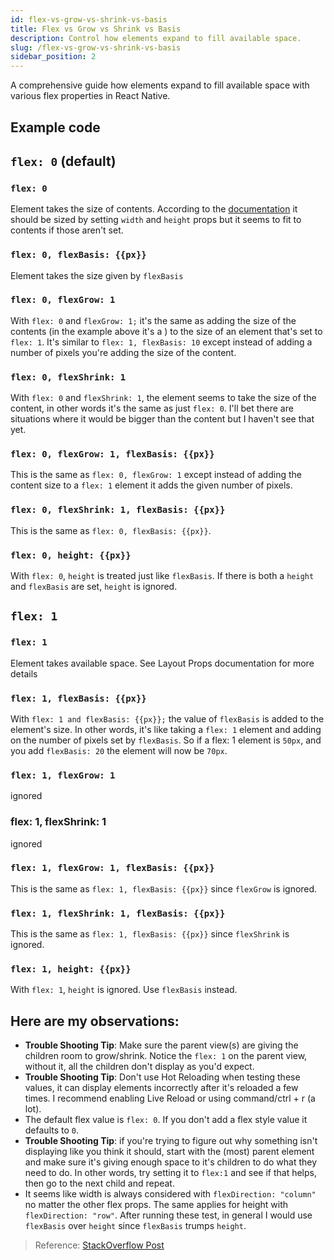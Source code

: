 ```yaml
---
id: flex-vs-grow-vs-shrink-vs-basis
title: Flex vs Grow vs Shrink vs Basis
description: Control how elements expand to fill available space.
slug: /flex-vs-grow-vs-shrink-vs-basis
sidebar_position: 2
---
```



A comprehensive guide how elements expand to fill available space with various flex properties in React Native.

## Example code

<SnackPlayer id="@mathdebate09/flex-vs-grow-vs-shrink-vs-basis" platform="web" preview="true" theme="dark" />

## `flex: 0` (default)

### `flex: 0`

Element takes the size of contents. According to the [documentation](https://facebook.github.io/react-native/docs/layout-props.html#flexgrow) it should be sized by setting `width` and `height` props but it seems to fit to contents if those aren't set.

### `flex: 0, flexBasis: {{px}}`

Element takes the size given by `flexBasis`

### `flex: 0, flexGrow: 1`

With `flex: 0` and `flexGrow: 1;` it's the same as adding the size of the contents (in the example above it's a ) to the size of an element that's set to `flex: 1`. It's similar to `flex: 1, flexBasis: 10` except instead of adding a number of pixels you're adding the size of the content.

### `flex: 0, flexShrink: 1`

With `flex: 0` and `flexShrink: 1`, the element seems to take the size of the content, in other words it's the same as just `flex: 0`. I'll bet there are situations where it would be bigger than the content but I haven't see that yet.

### `flex: 0, flexGrow: 1, flexBasis: {{px}}`

This is the same as `flex: 0, flexGrow: 1` except instead of adding the content size to a `flex: 1` element it adds the given number of pixels.

### `flex: 0, flexShrink: 1, flexBasis: {{px}}`

This is the same as `flex: 0, flexBasis: {{px}}`.

### `flex: 0, height: {{px}}`

With `flex: 0`, `height` is treated just like `flexBasis`. If there is both a `height` and `flexBasis` are set, `height` is ignored.

## `flex: 1`

### `flex: 1`

Element takes available space. See Layout Props documentation for more details

### `flex: 1, flexBasis: {{px}}`

With `flex: 1 and flexBasis: {{px}};` the value of `flexBasis` is added to the element's size. In other words, it's like taking a `flex: 1` element and adding on the number of pixels set by `flexBasis`. So if a flex: 1 element is `50px`, and you add `flexBasis: 20` the element will now be `70px`.

### `flex: 1, flexGrow: 1`

ignored

### flex: 1, flexShrink: 1

ignored

### `flex: 1, flexGrow: 1, flexBasis: {{px}}`

This is the same as `flex: 1, flexBasis: {{px}}` since `flexGrow` is ignored.

### `flex: 1, flexShrink: 1, flexBasis: {{px}}`

This is the same as `flex: 1, flexBasis: {{px}}` since `flexShrink` is ignored.

### `flex: 1, height: {{px}}`

With `flex: 1`, `height` is ignored. Use `flexBasis` instead.

## Here are my observations:

- **Trouble Shooting Tip**: Make sure the parent view(s) are giving the children room to grow/shrink. Notice the `flex: 1` on the parent view, without it, all the children don't display as you'd expect.
- **Trouble Shooting Tip**: Don't use Hot Reloading when testing these values, it can display elements incorrectly after it's reloaded a few times. I recommend enabling Live Reload or using command/ctrl + r (a lot).
- The default flex value is `flex: 0`. If you don't add a flex style value it defaults to `0`.
- **Trouble Shooting Tip**: if you're trying to figure out why something isn't displaying like you think it should, start with the (most) parent element and make sure it's giving enough space to it's children to do what they need to do. In other words, try setting it to `flex:1` and see if that helps, then go to the next child and repeat.
- It seems like width is always considered with `flexDirection: "column"` no matter the other flex props. The same applies for height with `flexDirection: "row"`.
  After running these test, in general I would use `flexBasis` over `height` since `flexBasis` trumps `height`.

> Reference: [StackOverflow Post](https://stackoverflow.com/questions/43143258/flex-vs-flexgrow-vs-flexshrink-vs-flexbasis-in-react-native)
